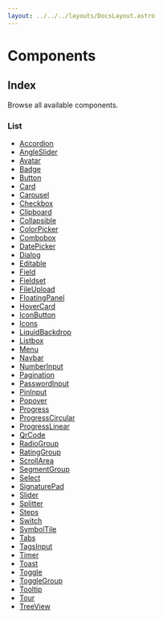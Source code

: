 ```yaml
---
layout: ../../../layouts/DocsLayout.astro
---
```


# Components
## Index
Browse all available components.

### List
- [Accordion](./Accordion.mdx)
- [AngleSlider](./AngleSlider.mdx)
- [Avatar](./Avatar.mdx)
- [Badge](./Badge.mdx)
- [Button](./Button.mdx)
- [Card](./Card.mdx)
- [Carousel](./Carousel.mdx)
- [Checkbox](./Checkbox.mdx)
- [Clipboard](./Clipboard.mdx)
- [Collapsible](./Collapsible.mdx)
- [ColorPicker](./ColorPicker.mdx)
- [Combobox](./Combobox.mdx)
- [DatePicker](./DatePicker.mdx)
- [Dialog](./Dialog.mdx)
- [Editable](./Editable.mdx)
- [Field](./Field.mdx)
- [Fieldset](./Fieldset.mdx)
- [FileUpload](./FileUpload.mdx)
- [FloatingPanel](./FloatingPanel.mdx)
- [HoverCard](./HoverCard.mdx)
- [IconButton](./IconButton.mdx)
- [Icons](./Icons.mdx)
- [LiquidBackdrop](./LiquidBackdrop.mdx)
- [Listbox](./Listbox.mdx)
- [Menu](./Menu.mdx)
- [Navbar](./Navbar.mdx)
- [NumberInput](./NumberInput.mdx)
- [Pagination](./Pagination.mdx)
- [PasswordInput](./PasswordInput.mdx)
- [PinInput](./PinInput.mdx)
- [Popover](./Popover.mdx)
- [Progress](./Progress.mdx)
- [ProgressCircular](./ProgressCircular.mdx)
- [ProgressLinear](./ProgressLinear.mdx)
- [QrCode](./QrCode.mdx)
- [RadioGroup](./RadioGroup.mdx)
- [RatingGroup](./RatingGroup.mdx)
- [ScrollArea](./ScrollArea.mdx)
- [SegmentGroup](./SegmentGroup.mdx)
- [Select](./Select.mdx)
- [SignaturePad](./SignaturePad.mdx)
- [Slider](./Slider.mdx)
- [Splitter](./Splitter.mdx)
- [Steps](./Steps.mdx)
- [Switch](./Switch.mdx)
- [SymbolTile](./SymbolTile.mdx)
- [Tabs](./Tabs.mdx)
- [TagsInput](./TagsInput.mdx)
- [Timer](./Timer.mdx)
- [Toast](./Toast.mdx)
- [Toggle](./Toggle.mdx)
- [ToggleGroup](./ToggleGroup.mdx)
- [Tooltip](./Tooltip.mdx)
- [Tour](./Tour.mdx)
- [TreeView](./TreeView.mdx)
